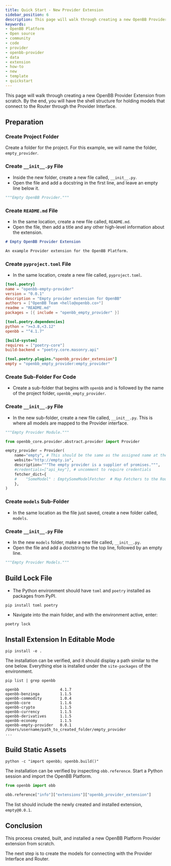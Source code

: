 ```yaml
---
title: Quick Start - New Provider Extension
sidebar_position: 6
description: This page will walk through creating a new OpenBB Provider Extension from scratch. By the end, you will have the shell structure for holding models that connect to the Router through the Provider Interface.
keywords:
- OpenBB Platform
- Open source
- community
- code
- provider
- openbb-provider
- data
- extension
- how-to
- new
- template
- quickstart
---
```



<HeadTitle title="Quick Start - New Provider Extension - How-To - Development | OpenBB Platform Docs" />

This page will walk through creating a new OpenBB Provider Extension from scratch. By the end, you will have the shell structure for holding models that connect to the Router through the Provider Interface.


## Preparation

### Create Project Folder

Create a folder for the project. For this example, we will name the folder, `empty_provider`.

### Create `__init__.py` File

- Inside the new folder, create a new file called, `__init__.py`.
- Open the file and add a docstring in the first line, and leave an empty line below it.

```python
"""Empty OpenBB Provider."""
```

### Create `README.md` File

- In the same location, create a new file called, `README.md`.
- Open the file, then add a title and any other high-level information about the extension.

```markdown
# Empty OpenBB Provider Extension

An example Provider extension for the OpenBB Platform.
```

### Create `pyproject.toml` File

- In the same location, create a new file called, `pyproject.toml`.

```toml
[tool.poetry]
name = "openbb-empty-provider"
version = "0.0.1"
description = "Empty provider extension for OpenBB"
authors = ["OpenBB Team <hello@openbb.co>"]
readme = "README.md"
packages = [{ include = "openbb_empty_provider" }]

[tool.poetry.dependencies]
python = ">=3.8,<3.12"
openbb = "^4.1.7"

[build-system]
requires = ["poetry-core"]
build-backend = "poetry.core.masonry.api"

[tool.poetry.plugins."openbb_provider_extension"]
empty = "openbb_empty_provider:empty_provider"
```

### Create Sub-Folder For Code

- Create a sub-folder that begins with `openbb` and is followed by the name of the project folder, `openbb_empty_provider`.

### Create `__init__.py` File

- In the new sub-folder, create a new file called, `__init__.py`. This is where all models are mapped to the Provider interface.

```python
"""Empty Provider Module."""

from openbb_core.provider.abstract.provider import Provider

empty_provider = Provider(
    name="empty", # This should be the same as the assigned name at the bottom of the pyproject.toml file
    website="http://empty.io",
    description="""The empty provider is a supplier of promises.""",
    #credentials=["api_key"], # uncomment to require credentials
    fetcher_dict={
    #    "SomeModel" : EmptySomeModelFetcher  # Map Fetchers to the Router here.
    },
)
```

### Create `models` Sub-Folder

- In the same location as the file just saved, create a new folder called, `models`.

### Create `__init__.py` File

- In the new `models` folder, make a new file called, `__init__.py`.
- Open the file and add a doctstring to the top line, followed by an empty line.

```python
"""Empty Provider Models."""

```

## Build Lock File

- The Python environment should have `toml` and `poetry` installed as packages from PyPI.

```console
pip install toml poetry
```

- Navigate into the main folder, and with the environment active, enter:

```console
poetry lock
```

## Install Extension In Editable Mode

```console
pip install -e .
```

The installation can be verified, and it should display a path similar to the one below.
Everything else is installed under the `site-packages` of the environment.

```console
pip list | grep openbb
```

```console
openbb                  4.1.7
openbb-benzinga         1.1.5
openbb-commodity        1.0.4
openbb-core             1.1.6
openbb-crypto           1.1.5
openbb-currency         1.1.5
openbb-derivatives      1.1.5
openbb-economy          1.1.5
openbb-empty-provider   0.0.1        /Users/username/path_to_created_folder/empty_provider
...
```

## Build Static Assets

```console
python -c "import openbb; openbb.build()"
```

The installation can be verified by inspecting `obb.reference`. Start a Python session and import the OpenBB Platform.

```python
from openbb import obb

obb.reference["info"]["extensions"]["openbb_provider_extension"]
```

The list should include the newly created and installed extension, `empty@0.0.1`.

## Conclusion

This process created, built, and installed a new OpenBB Platform Provider extension from scratch.

The next step is to create the models for connecting with the Provider Interface and Router.
